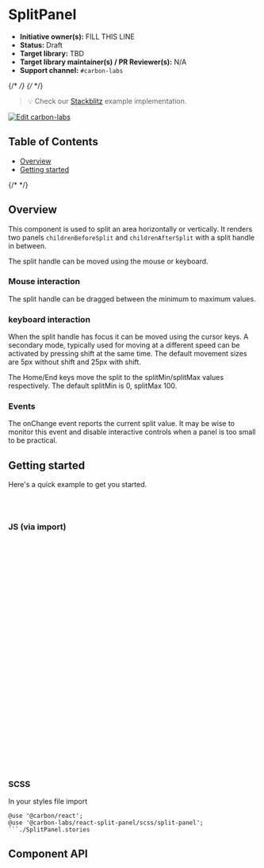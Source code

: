 
<Meta isTemplate />

# SplitPanel

- **Initiative owner(s):** FILL THIS LINE
- **Status:** Draft
- **Target library:** TBD
- **Target library maintainer(s) / PR Reviewer(s):** N/A
- **Support channel:** `#carbon-labs`

{/* <!-- START doctoc generated TOC please keep comment here to allow auto update --> */}
{/* <!-- DON'T EDIT THIS SECTION, INSTEAD RE-RUN doctoc TO UPDATE --> */}

> 💡 Check our
> [Stackblitz](https://stackblitz.com/github/carbon-design-system/carbon-labs/tree/main/examples/react/SplitPanel)
> example implementation.

[![Edit carbon-labs](https://developer.stackblitz.com/img/open_in_stackblitz.svg)](https://stackblitz.com/github/carbon-design-system/carbon-labs/tree/main/examples/react/SplitPanel)

## Table of Contents

- [Overview](#overview)
- [Getting started](#getting-started)

{/* <!-- END doctoc generated TOC please keep comment here to allow auto update --> */}

## Overview

This component is used to split an area horizontally or vertically. It renders
two panels `childrenBeforeSplit` and `childrenAfterSplit` with a split handle in
between.

The split handle can be moved using the mouse or keyboard.

### Mouse interaction

The split handle can be dragged between the minimum to maximum values.

### keyboard interaction

When the split handle has focus it can be moved using the cursor keys. A
secondary mode, typically used for moving at a different speed can be activated
by pressing shift at the same time. The default movement sizes are 5px without
shift and 25px with shift.

The Home/End keys move the split to the splitMin/splitMax values respectively.
The default splitMin is 0, splitMax 100.

### Events

The onChange event reports the current split value. It may be wise to monitor
this event and disable interactive controls when a panel is too small to be
practical.

<Canvas of={SplitPanelStories.Default} />

## Getting started

Here's a quick example to get you started.

```bash
yarn add @carbon/react
yarn add @carbon-labs/react-split-panel
```

### JS (via import)

```javascript
import { SplitPanel } from '@carbon-labs/react-split-panel/es/index';

function App() {
  return (
    <SplitPanel
      childrenBeforeSplit={
        <div>
          <h2>Children before split</h2>
          <ul>
            <li>One</li>
            <li>Two</li>
            <li>Three</li>
          </ul>
        </div>
      }
      childrenAfterSplit={
        <div>
          <h2>Children after split</h2>
          <ul>
            <li>Apple</li>
            <li>Banana</li>
            <li>Pear</li>
          </ul>
        </div>
      }
      {...args}
    />
  );
}

export default App;
```

### SCSS

In your styles file import

````
@use '@carbon/react';
@use '@carbon-labs/react-split-panel/scss/split-panel';
```./SplitPanel.stories
````

## Component API

<ArgTypes />
